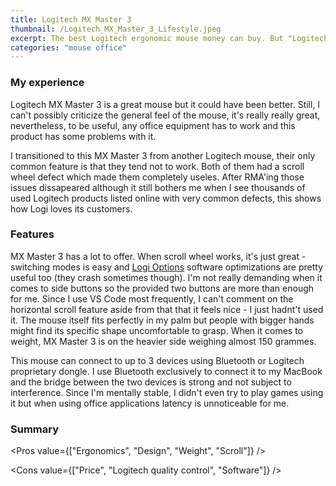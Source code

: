```yaml
---
title: Logitech MX Master 3
thumbnail: /Logitech_MX_Master_3_Lifestyle.jpeg
excerpt: The best Logitech ergonomic mouse money can buy. But "Logitech" is the key in that sentence.
categories: "mouse office"
---
```


### My experience

Logitech MX Master 3 is a great mouse but it could have been better. Still, I can't possibly criticize the general
feel of the mouse, it's really really great, nevertheless, to be useful, any office equipment has to work
and this product has some problems with it.

I transitioned to this MX Master 3 from another Logitech mouse, their only
common feature is that they tend not to work. Both of them had a scroll wheel defect which made them completely useles.
After RMA'ing those issues dissapeared although it still bothers me when I see thousands of used Logitech products listed
online with very common defects, this shows how Logi loves its customers.

### Features

MX Master 3 has a lot to offer. When scroll wheel works, it's just great - switching modes is easy and
[Logi Options](https://www.logitech.com/en-gb/product/options) software optimizations are pretty useful too (they crash
sometimes though). I'm not really demanding when it comes to side buttons so the provided two buttons are more than enough
for me. Since I use VS Code most frequently, I can't comment on the horizontal scroll feature aside from that that it feels
nice - I just hadnt't used it. The mouse itself fits perfectly in my palm but people with bigger hands might find its specific
shape uncomfortable to grasp. When it comes to weight, MX Master 3 is on the heavier side weighing almost 150 grammes.

This mouse can connect to up to 3 devices using Bluetooth or Logitech proprietary dongle. I use Bluetooth exclusively to connect
it to my MacBook and the bridge between the two devices is strong and not subject to interference. Since I'm mentally stable,
I didn't even try to play games using it but when using office applications latency is unnoticeable for me.

### Summary

<Pros value={["Ergonomics", "Design", "Weight", "Scroll"]} />

<Cons value={["Price", "Logitech quality control", "Software"]} />

<Rating value={4.25} />
